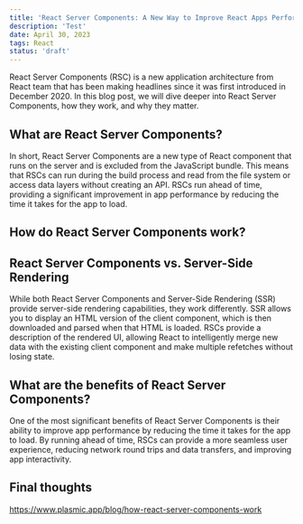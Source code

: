 ```yaml
---
title: 'React Server Components: A New Way to Improve React Apps Performance'
description: 'Test'
date: April 30, 2023
tags: React
status: 'draft'
---
```


React Server Components (RSC) is a new application architecture from React team that has been making headlines since it was first introduced in December 2020. In this blog post, we will dive deeper into React Server Components, how they work, and why they matter.

## What are React Server Components?

In short, React Server Components are a new type of React component that runs on the server and is excluded from the JavaScript bundle. This means that RSCs can run during the build process and read from the file system or access data layers without creating an API. RSCs run ahead of time, providing a significant improvement in app performance by reducing the time it takes for the app to load.

## How do React Server Components work?

## React Server Components vs. Server-Side Rendering

While both React Server Components and Server-Side Rendering (SSR) provide server-side rendering capabilities, they work differently. SSR allows you to display an HTML version of the client component, which is then downloaded and parsed when that HTML is loaded. RSCs provide a description of the rendered UI, allowing React to intelligently merge new data with the existing client component and make multiple refetches without losing state.

## What are the benefits of React Server Components?

One of the most significant benefits of React Server Components is their ability to improve app performance by reducing the time it takes for the app to load. By running ahead of time, RSCs can provide a more seamless user experience, reducing network round trips and data transfers, and improving app interactivity.

## Final thoughts

https://www.plasmic.app/blog/how-react-server-components-work
